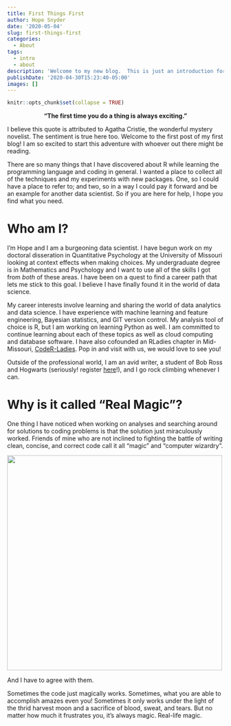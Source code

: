 ```yaml
---
title: First Things First
author: Hope Snyder
date: '2020-05-04'
slug: first-things-first
categories:
  - About
tags:
  - intro
  - about
description: 'Welcome to my new blog.  This is just an introduction for you and for me.'
publishDate: '2020-04-30T15:23:40-05:00'
images: []
---
```


```r
knitr::opts_chunk$set(collapse = TRUE)
```

<p style="text-align: center;">
**"The first time you do a thing is always exciting."**
</p>

I believe this quote is attributed to Agatha Cristie, the wonderful mystery novelist. The sentiment is true here too.  Welcome to the first post of my first blog!  I am so excited to start this adventure with whoever out there might be reading.

There are so many things that I have discovered about R while learning the programming language and coding in general.  I wanted a place to collect all of the techniques and my experiments with new packages.  One, so I could have a place to refer to; and two, so in a way I could pay it forward and be an example for another data scientist.  So if you are here for help, I hope you find what you need.  

# Who am I?

I'm Hope and I am a burgeoning data scientist.  I have begun work on my doctoral disseration in Quantitative Psychology at the University of Missouri looking at context effects when making choices. My undergraduate degree is in Mathematics and Psychology and I want to use all of the skills I got from *both* of these areas.  I have been on a quest to find a career path that lets me stick to this goal.  I believe I have finally found it in the world of data science.

My career interests involve learning and sharing the world of data analytics and data science.   I have experience with machine learning and feature engineering, Bayesian statistics, and GIT version control.  My analysis tool of choice is R, but I am working on learning Python as well.  I am committed to continue learning about each of these topics as well as cloud computing and database software.  I have also cofounded an RLadies chapter in Mid-Missouri, [CodeR-Ladies](https://code-rladies.github.io/). Pop in and visit with us, we would love to see you!

Outside of the professional world, I am an avid writer, a student of Bob Ross and Hogwarts (seriously! register [here](http://www.hogwartsishere.com/courses/)!), and I go rock climbing whenever I can.

# Why is it called "Real Magic"?

One thing I have noticed when working on analyses and searching around for solutions to coding problems is that the solution just miraculously worked.  Friends of mine who are not inclined to fighting the battle of writing clean, concise, and correct code call it all "magic" and "computer wizardry".  

<img src="/image/hocus_pocus.jpg" width=500 />

And I have to agree with them.  

Sometimes the code just magically works.  Sometimes, what you are able to accomplish amazes even you!  Sometimes it only works under the light of the thrid harvest moon and a sacrifice of blood, sweat, and tears.  But no matter how much it frustrates you, it's always magic.  Real-life magic.
